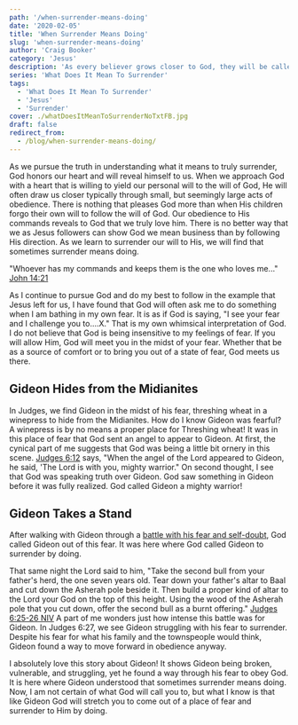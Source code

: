 ```yaml
---
path: '/when-surrender-means-doing'
date: '2020-02-05'
title: 'When Surrender Means Doing'
slug: 'when-surrender-means-doing'
author: 'Craig Booker'
category: 'Jesus'
description: 'As every believer grows closer to God, they will be called to deeper levels of surrender. Here we talk about when surrender means Doing.'
series: 'What Does It Mean To Surrender'
tags:
  - 'What Does It Mean To Surrender'
  - 'Jesus'
  - 'Surrender'
cover: ./whatDoesItMeanToSurrenderNoTxtFB.jpg
draft: false
redirect_from:
  - /blog/when-surrender-means-doing/
---
```


As we pursue the truth in understanding what it means to truly surrender, God honors our heart and will reveal himself to us. When we approach God with a heart that is willing to yield our personal will to the will of God, He will often draw us closer typically through small, but seemingly large acts of obedience. There is nothing that pleases God more than when His children forgo their own will to follow the will of God. Our obedience to His commands reveals to God that we truly love him. There is no better way that we as Jesus followers can show God we mean business than by following His direction. As we learn to surrender our will to His, we will find that sometimes surrender means doing.

"Whoever has my commands and keeps them is the one who loves me..." [John 14:21](https://www.bible.com/bible/111/jhn.14.21.niv)

As I continue to pursue God and do my best to follow in the example that Jesus left for us, I have found that God will often ask me to do something when I am bathing in my own fear. It is as if God is saying, "I see your fear and I challenge you to....X." That is my own whimsical interpretation of God. I do not believe that God is being insensitive to my feelings of fear. If you will allow Him, God will meet you in the midst of your fear. Whether that be as a source of comfort or to bring you out of a state of fear, God meets us there.

## Gideon Hides from the Midianites

In Judges, we find Gideon in the midst of his fear, threshing wheat in a winepress to hide from the Midianites. How do I know Gideon was fearful? A winepress is by no means a proper place for Threshing wheat! It was in this place of fear that God sent an angel to appear to Gideon. At first, the cynical part of me suggests that God was being a little bit ornery in this scene. [Judges 6:12](https://www.bible.com/bible/111/jdg.6.12.niv) says, "When the angel of the Lord appeared to Gideon, he said, 'The Lord is with you, mighty warrior." On second thought, I see that God was speaking truth over Gideon. God saw something in Gideon before it was fully realized. God called Gideon a mighty warrior!

## Gideon Takes a Stand

After walking with Gideon through a [battle with his fear and self-doubt](https://www.bible.com/bible/111/jdg.6.13-24.niv), God called Gideon out of this fear. It was here where God called Gideon to surrender by doing.

That same night the Lord said to him, "Take the second bull from your father's herd, the one seven years old. Tear down your father's altar to Baal and cut down the Asherah pole beside it. Then build a proper kind of altar to the Lord your God on the top of this height. Using the wood of the Asherah pole that you cut down, offer the second bull as a burnt offering." [Judges 6:25-26 NIV](https://www.bible.com/bible/111/jdg.6.27.niv)
A part of me wonders just how intense this battle was for Gideon. In Judges 6:27, we see Gideon struggling with his fear to surrender. Despite his fear for what his family and the townspeople would think, Gideon found a way to move forward in obedience anyway.

I absolutely love this story about Gideon! It shows Gideon being broken, vulnerable, and struggling, yet he found a way through his fear to obey God. It is here where Gideon understood that sometimes surrender means doing. Now, I am not certain of what God will call you to, but what I know is that like Gideon God will stretch you to come out of a place of fear and surrender to Him by doing.
